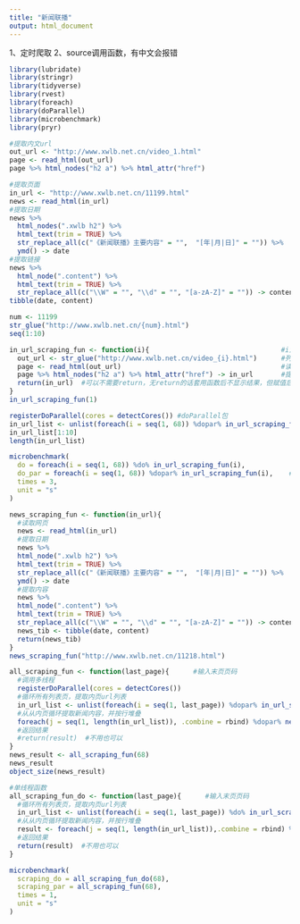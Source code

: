 ---
title: "新闻联播"
output: html_document
---

1、定时爬取
2、source调用函数，有中文会报错

```{r}
library(lubridate)
library(stringr)
library(tidyverse)
library(rvest)
library(foreach)
library(doParallel)
library(microbenchmark)
library(pryr)
```


```{r 单页面测试：内文url}
#提取内文url
out_url <- "http://www.xwlb.net.cn/video_1.html"
page <- read_html(out_url)
page %>% html_nodes("h2 a") %>% html_attr("href")
```


```{r 单页面测试:内容抓取}
#提取页面
in_url <- "http://www.xwlb.net.cn/11199.html"
news <- read_html(in_url)
#提取日期
news %>% 
  html_nodes(".xwlb h2") %>% 
  html_text(trim = TRUE) %>% 
  str_replace_all(c("《新闻联播》主要内容" = "",  "[年|月|日]" = "")) %>% 
  ymd() -> date
#提取链接
news %>% 
  html_node(".content") %>% 
  html_text(trim = TRUE) %>% 
  str_replace_all(c("\\W" = "", "\\d" = "", "[a-zA-Z]" = "")) -> content
tibble(date, content)
```

```{r 字符拼接测试}
num <- 11199
str_glue("http://www.xwlb.net.cn/{num}.html")
seq(1:10)
```

```{r 内文url抓取函数}
in_url_scraping_fun <- function(i){                                 #i为页码
  out_url <- str_glue("http://www.xwlb.net.cn/video_{i}.html")      #列表页url
  page <- read_html(out_url)                                        #读取列表页内容
  page %>% html_nodes("h2 a") %>% html_attr("href") -> in_url       #提取每页的内页链接
  return(in_url)  #可以不需要return，无return的话套用函数后不显示结果，但赋值后结果一样
}
in_url_scraping_fun(1)
```


```{r 内文url抓取测试}
registerDoParallel(cores = detectCores()) #doParallel包
in_url_list <- unlist(foreach(i = seq(1, 68)) %dopar% in_url_scraping_fun(i)) #循环抓取所有列表页的内文链接
in_url_list[1:10]
length(in_url_list)
```

```{r 并行测试}
microbenchmark(
  do = foreach(i = seq(1, 68)) %do% in_url_scraping_fun(i),
  do_par = foreach(i = seq(1, 68)) %dopar% in_url_scraping_fun(i),    #7倍速度
  times = 3,
  unit = "s"
)
```


```{r 内容面抓取函数}
news_scraping_fun <- function(in_url){
  #读取网页
  news <- read_html(in_url)
  #提取日期
  news %>% 
  html_node(".xwlb h2") %>% 
  html_text(trim = TRUE) %>% 
  str_replace_all(c("《新闻联播》主要内容" = "",  "[年|月|日]" = "")) %>% 
  ymd() -> date
  #提取内容
  news %>% 
  html_node(".content") %>% 
  html_text(trim = TRUE) %>% 
  str_replace_all(c("\\W" = "", "\\d" = "", "[a-zA-Z]" = "")) -> content
  news_tib <- tibble(date, content)
  return(news_tib)
}
news_scraping_fun("http://www.xwlb.net.cn/11218.html")
```


```{r 函数组合}
all_scraping_fun <- function(last_page){      #输入末页页码
  #调用多线程
  registerDoParallel(cores = detectCores())
  #循环所有列表页，提取内页url列表
  in_url_list <- unlist(foreach(i = seq(1, last_page)) %dopar% in_url_scraping_fun(i))
  #从从内页循环提取新闻内容，并按行堆叠
  foreach(j = seq(1, length(in_url_list)), .combine = rbind) %dopar% news_scraping_fun(in_url_list[j])
  #返回结果
  #return(result)  #不用也可以
}
news_result <- all_scraping_fun(68)
news_result
object_size(news_result)
```


```{r}
#单线程函数
all_scraping_fun_do <- function(last_page){      #输入末页页码
  #循环所有列表页，提取内页url列表
  in_url_list <- unlist(foreach(i = seq(1, last_page)) %do% in_url_scraping_fun(i))
  #从从内页循环提取新闻内容，并按行堆叠
  result <- foreach(j = seq(1, length(in_url_list)),.combine = rbind) %do% news_scraping_fun(in_url_list[j])
  #返回结果
  return(result)  #不用也可以
}
```


```{r}
microbenchmark(
  scraping_do = all_scraping_fun_do(68),
  scraping_par = all_scraping_fun(68),
  times = 1,
  unit = "s"
)
```

